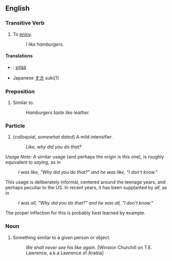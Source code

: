 ==English==

===Transitive Verb===
# To [[enjoy]].
#: ''I like hamburgers.''

====Translations====
* {{msg:fi}}: [[pitää]]
* Japanese [[すき]] suki(1)

===Preposition===
# Similar to.
#: ''Hamburgers taste like leather.''

===Particle===
# (''colloquial, somewhat dated'') A mild intensifier.
#: ''Like, why did you do that?''

''Usage Note:'' A similar usage (and perhaps the origin is this one), is roughly equivalent to ''saying'', as in

: ''I was like, "Why did you do that?" and he was like, "I don't know."''

This usage is deliberately informal, centered around the teenage years, and perhaps peculiar to the US.  In recent years, it has been supplanted by ''all'', as in

: ''I was all, "Why did you do that?" and he was all, "I don't know."''

The proper inflection for this is probably best learned by example.

===Noun===
# Something similar to a given person or object.
#: ''We shall never see his like again.'' [Winston Churchill on T.E. Lawrence, a.k.a Lawrence of Arabia]